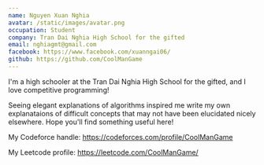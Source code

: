 ```yaml
---
name: Nguyen Xuan Nghia
avatar: /static/images/avatar.png
occupation: Student
company: Tran Dai Nghia High School for the gifted
email: nghiagmt@gmail.com
facebook: https://www.facebook.com/xuanngai06/
github: https://github.com/CoolManGame
---
```


I'm a high schooler at the Tran Dai Nghia High School for the gifted, and I love competitive programming!

Seeing elegant explanations of algorithms inspired me write my own explanataions of difficult concepts that may not have been elucidated nicely elsewhere. Hope you'll find something useful here!

My Codeforce handle: https://codeforces.com/profile/CoolManGame

My Leetcode profile: https://leetcode.com/CoolManGame/